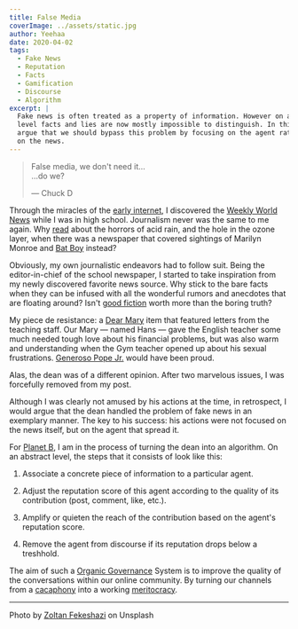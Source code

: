 ```yaml
---
title: False Media
coverImage: ../assets/static.jpg
author: Yeehaa
date: 2020-04-02
tags: 
  - Fake News
  - Reputation
  - Facts
  - Gamification
  - Discourse
  - Algorithm
excerpt: | 
  Fake news is often treated as a property of information. However on a content
  level facts and lies are now mostly impossible to distinguish. In this post, I
  argue that we should bypass this problem by focusing on the agent rather than
  on the news.
---
```


> False media, we don't need it&hellip;  
>	&hellip;do we?
>
> &mdash; Chuck D

Through the miracles of the [early
internet](https://www.youtube.com/watch?v=2LzyRcLJdlg), I discovered the [Weekly
World News](https://en.wikipedia.org/wiki/Weekly_World_News) while I was in high
school.  Journalism never was the same to me again. Why
[read](https://www.mentalfloss.com/article/49985/where-are-they-now-8-things-terrified-us-90s)
about the horrors of acid rain, and the hole in the ozone layer, when there was
a newspaper that covered sightings of Marilyn Monroe and [Bat
Boy](https://www.vice.com/en_us/article/8gdkwv/an-interview-with-the-creator-of-bat-boy-987)
instead?

Obviously, my own journalistic endeavors had to follow suit. Being the 
editor-in-chief of the school newspaper, I started to take inspiration from my
newly discovered favorite news source. Why stick to the bare facts when they can
be infused with all the wonderful rumors and anecdotes that are floating
around? Isn't [good fiction](https://en.wikisource.org/wiki/Page%3ADead_Souls_-_A_Poem_by_Nikolay_Gogol_-_vol1.djvu/165) worth more than the boring truth?

My piece de resistance: a [Dear
Mary](https://www.spectator.co.uk/article/dear-mary-your-problems-solved) item
that featured letters from the teaching staff. Our Mary &mdash; named Hans
&mdash; gave the English teacher some much needed tough love about his financial
problems, but was also warm and understanding when the Gym teacher opened up
about his sexual frustrations. [Generoso Pope
Jr.](https://en.wikipedia.org/wiki/Generoso_Pope_Jr.) would have been proud.

Alas, the dean was of a different opinion. After two marvelous issues, I was
forcefully removed from my post. 

Although I was clearly not amused by his actions at the time, in retrospect, I
would argue that the dean handled the problem of fake news in an exemplary
manner. The key to his success: his actions were not focused on the news itself,
but on the agent that spread it.

For [Planet B](https://planet-b.eu/), I am in the process of turning the dean
into an algorithm. On an abstract level, the steps that it consists of look
like this:


1. Associate a concrete piece of information to a particular agent.

2. Adjust the reputation score of this agent according to the quality of its
contribution (post, comment, like, etc.).

3. Amplify or quieten the reach of the contribution based on the agent's reputation score.

4. Remove the agent from discourse if its reputation drops below a treshhold.


The aim of such a [Organic
Governance](http://theimpactinstitute.org/Publications/Ulieru%202014%20-%20Organic%20Governance%20Through%20the%20Logic%20of%20Holonic%20Systems.pdf)
System is to improve the quality of the conversations within our online
community. By turning our channels from a
[cacaphony](https://www.urbandictionary.com/define.php?term=cacophony) into a
working
[meritocracy](https://www.urbandictionary.com/define.php?term=meritocracy).

---
Photo by [Zoltan Fekeshazi](https://unsplash.com/@fekeshazizo?utm_source=unsplash&utm_medium=referral&utm_content=creditCopyText)
on Unsplash


